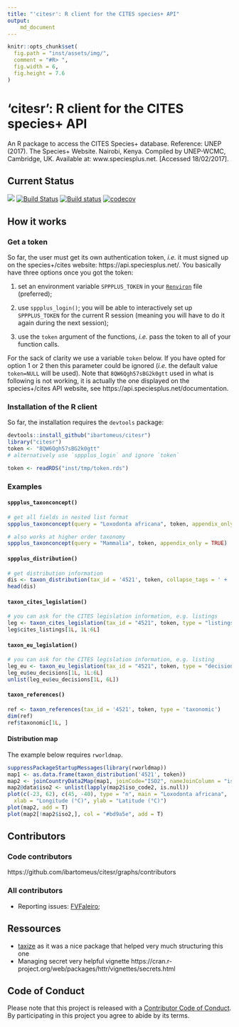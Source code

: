 ```yaml
---
title: "'citesr': R client for the CITES species+ API"
output:
    md_document
---
```



```r
knitr::opts_chunk$set(
  fig.path = "inst/assets/img/",
  comment = "#R> ",
  fig.width = 6,
  fig.height = 7.6
)
```

# 'citesr': R client for the CITES species+ API

An R package to access the CITES Species+ database. Reference:
UNEP (2017). The Species+ Website. Nairobi, Kenya. Compiled by UNEP-WCMC,
Cambridge, UK. Available at: www.speciesplus.net. [Accessed 18/02/2017].

## Current Status

![](https://img.shields.io/badge/citesr-InDevelopment-d7ae67.svg)
[![Build Status](https://travis-ci.org/ibartomeus/citesr.svg?branch=master)](https://travis-ci.org/ibartomeus/citesr)
[![Build status](https://ci.appveyor.com/api/projects/status/j8u04bwan0kqpn0f?svg=true)](https://ci.appveyor.com/project/KevCaz/citesr)
[![codecov](https://codecov.io/gh/ibartomeus/citesr/branch/master/graph/badge.svg)](https://codecov.io/gh/ibartomeus/citesr)


## How it works

### Get a token

So far, the user must get its own authentication token, *i.e.* it must
signed up on the species+/cites website: https://api.speciesplus.net/.
You basically have three options once you got the token:

1. set an environment variable `SPPPLUS_TOKEN` in your [`Renviron`](https://stat.ethz.ch/R-manual/R-devel/library/base/html/Startup.html) file (preferred);

2. use `sppplus_login()`; you will be able to interactively set up `SPPPLUS_TOKEN`
for the current R session (meaning you will have to do it again during the next session);

3. use the `token` argument of the functions, *i.e.* pass the token to all of your
function calls.


For the sack of clarity we use a variable `token` below. If you have opted
for option 1 or 2 then this parameter could be ignored (*i.e.* the default
value `token=NULL` will be used). Note that `8QW6Qgh57sBG2k0gtt` used in what
is following is not working, it is actually the one displayed on the
species+/cites API website, see https://api.speciesplus.net/documentation.



### Installation of the R client

So far, the installation requires the `devtools` package:

```R
devtools::install_github("ibartomeus/citesr")
library("citesr")
token <- "8QW6Qgh57sBG2k0gtt"
# alternatively use `sppplus_login` and ignore `token`
```

```R
token <- readRDS("inst/tmp/token.rds")
```

### Examples

#### `sppplus_taxonconcept()`

```R
# get all fields in nested list format
sppplus_taxonconcept(query = "Loxodonta africana", token, appendix_only = TRUE)
```

```R
# also works at higher order taxonomy
sppplus_taxonconcept(query = "Mammalia", token, appendix_only = TRUE)
```



#### `sppplus_distribution()`

```R
# get distribution information
dis <- taxon_distribution(tax_id = '4521', token, collapse_tags = ' + ')
head(dis)
```

#### `taxon_cites_legislation()`

```R
# you can ask for the CITES legislation information, e.g. listings
leg <- taxon_cites_legislation(tax_id = "4521", token, type = "listings")
leg$cites_listings[1L, 1L:6L]
```

#### `taxon_eu_legislation()`

```R
# you can ask for the CITES legislation information, e.g. listing
leg_eu <- taxon_eu_legislation(tax_id = "4521", token, type = "decisions")
leg_eu$eu_decisions[1L, 1L:6L]
unlist(leg_eu$eu_decisions[1L, 6L])
```

#### `taxon_references()`

```R
ref <- taxon_references(tax_id = '4521', token, type = 'taxonomic')
dim(ref)
ref$taxonomic[1L, ]
```



#### Distribution map

The example below requires `rworldmap`.

```R
suppressPackageStartupMessages(library(rworldmap))
map1 <- as.data.frame(taxon_distribution('4521', token))
map2 <- joinCountryData2Map(map1, joinCode="ISO2", nameJoinColumn = "iso_code2", nameCountryColumn = "name")
map2@data$iso2 <- unlist(lapply(map2$iso_code2, is.null))
plot(c(-23, 62), c(45, -40), type = "n", main = "Loxodonta africana",
  xlab = "Longitude (°C)", ylab = "Latitude (°C)")
plot(map2, add = T)
plot(map2[!map2$iso2,], col = "#bd9a5e", add = T)
```

## Contributors

### Code contributors

https://github.com/ibartomeus/citesr/graphs/contributors

### All contributors

- Reporting issues: [FVFaleiro](https://github.com/FVFaleiro);



## Ressources

- [taxize](https://github.com/ropensci/taxize) as it was a nice package that helped very
much structuring this one
- Managing secret very helpful vignette https://cran.r-project.org/web/packages/httr/vignettes/secrets.html



## Code of Conduct

Please note that this project is released with a [Contributor Code of Conduct](CONDUCT.md).
By participating in this project you agree to abide by its terms.
